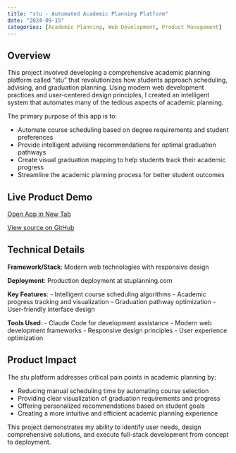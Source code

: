 ```yaml
---
title: "stu - Automated Academic Planning Platform"
date: "2024-09-15"
categories: [Academic Planning, Web Development, Product Management]
---
```


## Overview

This project involved developing a comprehensive academic planning platform called "stu" that revolutionizes how students approach scheduling, advising, and graduation planning. Using modern web development practices and user-centered design principles, I created an intelligent system that automates many of the tedious aspects of academic planning.

The primary purpose of this app is to:

- Automate course scheduling based on degree requirements and student preferences
- Provide intelligent advising recommendations for optimal graduation pathways
- Create visual graduation mapping to help students track their academic progress
- Streamline the academic planning process for better student outcomes

## Live Product Demo

<div class="d-flex justify-content-center gap-3 my-4">
  <!-- Open App button -->
  <a class="btn btn-primary d-inline-flex align-items-center"
     href="https://stuplanning.com/students"
     target="_blank" rel="noopener"
     aria-label="Open live app">
    <i class="fa-solid fa-window-restore me-2" aria-hidden="true"></i>
    Open App in New Tab
  </a>

  <!-- GitHub Source button -->
  <a class="btn btn-outline-dark d-inline-flex align-items-center"
     href="https://github.com/StudentTechUsher/stuV1.0"
     target="_blank" rel="noopener"
     aria-label="Open GitHub source">
    <i class="fa-brands fa-github me-2" aria-hidden="true"></i>
    View source on GitHub
  </a>
</div>


## Technical Details

**Framework/Stack**: Modern web technologies with responsive design

**Deployment**: Production deployment at stuplanning.com

**Key Features**:
- Intelligent course scheduling algorithms
- Academic progress tracking and visualization
- Graduation pathway optimization
- User-friendly interface design

**Tools Used**:
- Claude Code for development assistance
- Modern web development frameworks
- Responsive design principles
- User experience optimization

## Product Impact

The stu platform addresses critical pain points in academic planning by:

- Reducing manual scheduling time by automating course selection
- Providing clear visualization of graduation requirements and progress
- Offering personalized recommendations based on student goals
- Creating a more intuitive and efficient academic planning experience

This project demonstrates my ability to identify user needs, design comprehensive solutions, and execute full-stack development from concept to deployment.